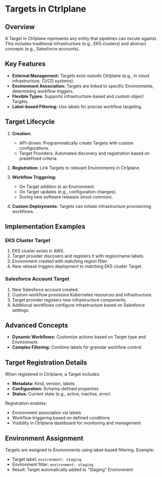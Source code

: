 # Targets in Ctrlplane

## Overview

A Target in Ctrlplane represents any entity that pipelines can excute against.
This includes traditional infrastructure (e.g., EKS clusters) and abstract
concepts (e.g., Salesforce accounts).


<div className="flex justify-center pt-4">
  <Youtube videoId="aN_cxngJZHc" />
</div>

## Key Features

- **External Management:** Targets exist outside Ctrlplane (e.g., in cloud
  infrastructure, CI/CD systems).
- **Environment Association:** Targets are linked to specific Environments,
  determining workflow triggers.
- **Flexible Types:** Supports infrastructure-based and custom object Targets.
- **Label-based Filtering:** Use labels for precise workflow targeting.

## Target Lifecycle

1. **Creation:**

   - API-driven: Programmatically create Targets with custom configurations.
   - Target Providers: Automated discovery and registration based on predefined
     criteria.

2. **Registration:** Link Targets to relevant Environments in Ctrlplane.

3. **Workflow Triggering:**

   - On Target addition to an Environment.
   - On Target updates (e.g., configuration changes).
   - During new software releases (most common).

4. **Custom Deployments:** Targets can initiate infrastructure provisioning
   workflows.

## Implementation Examples

### EKS Cluster Target

1. EKS cluster exists in AWS.
2. Target provider discovers and registers it with region/name labels.
3. Environment created with matching region filter.
4. New release triggers deployment to matching EKS cluster Target.

### Salesforce Account Target

1. New Salesforce account created.
2. Custom workflow provisions Kubernetes resources and infrastructure.
3. Target provider registers new infrastructure components.
4. Additional workflows configure infrastructure based on Salesforce settings.

## Advanced Concepts

- **Dynamic Workflows:** Customize actions based on Target type and Environment.
- **Complex Filtering:** Combine labels for granular workflow control.

## Target Registration Details

When registered in Ctrlplane, a Target includes:

- **Metadata:** Kind, version, labels
- **Configuration:** Schema-defined properties
- **Status:** Current state (e.g., active, inactive, error)

Registration enables:

- Environment association via labels
- Workflow triggering based on defined conditions
- Visibility in Ctrlplane dashboard for monitoring and management

## Environment Assignment

Targets are assigned to Environments using label-based filtering. Example:

- Target label: `environment: staging`
- Environment filter: `environment: staging`
- Result: Target automatically added to "Staging" Environment

